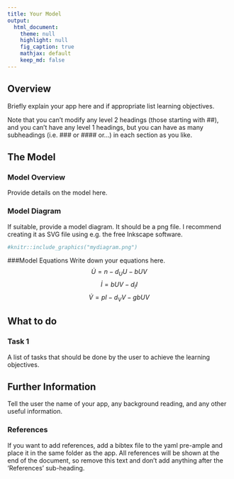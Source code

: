 ```yaml
---
title: Your Model
output:
  html_document:
    theme: null
    highlight: null
    fig_caption: true
    mathjax: default 
    keep_md: false
---
```


## Overview {#shinytab1}
Briefly explain your app here and if appropriate list learning objectives.

Note that you can't modify any level 2 headings (those starting with ##), and you can't have any level 1 headings, but you can have as many subheadings (i.e. ### or #### or...) in each section as you like.

## The Model {#shinytab2}

### Model Overview
Provide details on the model here.


### Model Diagram
If suitable, provide a model diagram. It should be a png file. I recommend creating it as SVG file using e.g. the free Inkscape software.


```r
#knitr::include_graphics("mydiagram.png")
```


###Model Equations
Write down your equations here.
$$\dot U = n - d_U U - bUV$$ 
$$\dot I = bUV - d_I I$$
$$\dot V = pI - d_V V - gb UV$$




## What to do {#shinytab3}


### Task 1

A list of tasks that should be done by the user to achieve the learning objectives.


## Further Information {#shinytab4}

Tell the user the name of your app, any background reading, and any other useful information.


### References

If you want to add references, add a bibtex file to the yaml pre-ample and place it in the same folder as the app. All references will be shown at the end of the document, so remove this text and don't add anything after the 'References' sub-heading.
